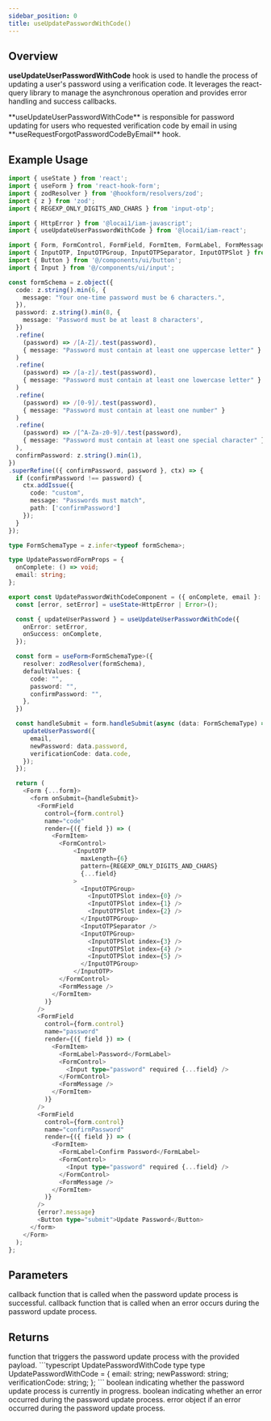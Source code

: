 ```yaml
---
sidebar_position: 0
title: useUpdatePasswordWithCode()
---
```



## Overview

**useUpdateUserPasswordWithCode** hook is used to handle the process of updating a user's password using a verification code.
It leverages the react-query library to manage the asynchronous operation and provides error handling and success callbacks.

<Note>
  **useUpdateUserPasswordWithCode** is responsible for password updating for users who requested verification code
  by email in using **useRequestForgotPasswordCodeByEmail** hook.
</Note>

## Example Usage

```typescript update-password-with-code-component.tsx
import { useState } from 'react';
import { useForm } from 'react-hook-form';
import { zodResolver } from '@hookform/resolvers/zod';
import { z } from 'zod';
import { REGEXP_ONLY_DIGITS_AND_CHARS } from 'input-otp';

import { HttpError } from '@locai1/iam-javascript';
import { useUpdateUserPasswordWithCode } from '@locai1/iam-react';

import { Form, FormControl, FormField, FormItem, FormLabel, FormMessage } from '@/components/ui/form';
import { InputOTP, InputOTPGroup, InputOTPSeparator, InputOTPSlot } from '@/components/ui/input-otp';
import { Button } from '@/components/ui/button';
import { Input } from '@/components/ui/input';

const formSchema = z.object({
  code: z.string().min(6, {
    message: "Your one-time password must be 6 characters.",
  }),
  password: z.string().min(8, {
    message: 'Password must be at least 8 characters',
  })
  .refine(
    (password) => /[A-Z]/.test(password),
    { message: "Password must contain at least one uppercase letter" }
  )
  .refine(
    (password) => /[a-z]/.test(password),
    { message: "Password must contain at least one lowercase letter" }
  )
  .refine(
    (password) => /[0-9]/.test(password),
    { message: "Password must contain at least one number" }
  )
  .refine(
    (password) => /[^A-Za-z0-9]/.test(password),
    { message: "Password must contain at least one special character" }
  ),
  confirmPassword: z.string().min(1),
})
.superRefine(({ confirmPassword, password }, ctx) => {
  if (confirmPassword !== password) {
    ctx.addIssue({
      code: "custom",
      message: "Passwords must match",
      path: ['confirmPassword']
    });
  }
});

type FormSchemaType = z.infer<typeof formSchema>;

type UpdatePasswordFormProps = {
  onComplete: () => void;
  email: string;
};

export const UpdatePasswordWithCodeComponent = ({ onComplete, email }: UpdatePasswordFormProps) => {
  const [error, setError] = useState<HttpError | Error>();

  const { updateUserPassword } = useUpdateUserPasswordWithCode({
    onError: setError,
    onSuccess: onComplete,
  });

  const form = useForm<FormSchemaType>({
    resolver: zodResolver(formSchema),
    defaultValues: {
      code: "",
      password: "",
      confirmPassword: "",
    },
  })

  const handleSubmit = form.handleSubmit(async (data: FormSchemaType) => {
    updateUserPassword({
      email,
      newPassword: data.password,
      verificationCode: data.code,
    });
  });

  return (
    <Form {...form}>
      <form onSubmit={handleSubmit}>
        <FormField
          control={form.control}
          name="code"
          render={({ field }) => (
            <FormItem>
              <FormControl>
                  <InputOTP
                    maxLength={6}
                    pattern={REGEXP_ONLY_DIGITS_AND_CHARS}
                    {...field}
                  >
                    <InputOTPGroup>
                      <InputOTPSlot index={0} />
                      <InputOTPSlot index={1} />
                      <InputOTPSlot index={2} />
                    </InputOTPGroup>
                    <InputOTPSeparator />
                    <InputOTPGroup>
                      <InputOTPSlot index={3} />
                      <InputOTPSlot index={4} />
                      <InputOTPSlot index={5} />
                    </InputOTPGroup>
                  </InputOTP>
              </FormControl>
              <FormMessage />
            </FormItem>
          )}
        />
        <FormField
          control={form.control}
          name="password"
          render={({ field }) => (
            <FormItem>
              <FormLabel>Password</FormLabel>
              <FormControl>
                <Input type="password" required {...field} />
              </FormControl>
              <FormMessage />
            </FormItem>
          )}
        />
        <FormField
          control={form.control}
          name="confirmPassword"
          render={({ field }) => (
            <FormItem>
              <FormLabel>Confirm Password</FormLabel>
              <FormControl>
                <Input type="password" required {...field} />
              </FormControl>
              <FormMessage />
            </FormItem>
          )}
        />
        {error?.message}
        <Button type="submit">Update Password</Button>
      </form>
    </Form>
  );
};
```

## Parameters

<ResponseField name="onSuccess" type="() => void" required>
  callback function that is called when the password update process is successful.
</ResponseField>

<ResponseField name="onError" type="HttpErrorCallback" required>
  callback function that is called when an error occurs during the password update process.
  <HttpErrorCallbackType />
</ResponseField>

## Returns

<ResponseField name="updateUserPassword" type="(payload: UpdatePasswordWithCode) => void">
  function that triggers the password update process with the provided payload.
```typescript UpdatePasswordWithCode type
type UpdatePasswordWithCode = {
  email: string;
  newPassword: string;
  verificationCode: string;
};
```
</ResponseField>

<ResponseField name="isLoading" type="boolean">
  boolean indicating whether the password update process is currently in progress.
</ResponseField>

<ResponseField name="isError" type="boolean">
  boolean indicating whether an error occurred during the password update process.
</ResponseField>

<ResponseField name="error" type="HttpError | Error | null">
  error object if an error occurred during the password update process.
</ResponseField>
